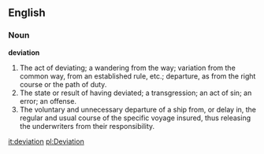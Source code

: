 ==English==

===Noun===

'''deviation'''

#The act of deviating; a wandering from the way; variation from the common way, from an established rule, etc.; departure, as from the right course or the path of duty.
#The state or result of having deviated; a transgression; an act of sin; an error; an offense.
#The voluntary and unnecessary departure of a ship from, or delay in, the regular and usual course of the specific voyage insured, thus releasing the underwriters from their responsibility.

[[it:deviation]]
[[pl:Deviation]]